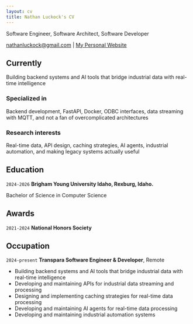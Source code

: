 ```yaml
---
layout: cv
title: Nathan Luckock's CV
---
```

Software Engineer, Software Architect, Software Developer
<div id="webaddress">
<a href="nathanluckock@gmail.com">nathanluckock@gmail.com</a>
| <a href="nathanluckock.vercel.app">My Personal Website</a>
</div>


## Currently

Building backend systems and AI tools that bridge industrial data with real-time intelligence


### Specialized in

Backend development, FastAPI, Docker, ODBC interfaces, data streaming with MQTT, and not a fan of overcomplicated architectures


### Research interests

Real-time data, API design, caching strategies, AI agents, industrial automation, and making legacy systems actually useful


## Education

`2024-2026`
__Brigham Young University Idaho, Rexburg, Idaho.__

Bachelor of Science in Computer Science


## Awards

`2021-2024`
__National Honors Society__


## Occupation

`2024-present`
__Transpara Software Engineer & Developer__, Remote 

- Building backend systems and AI tools that bridge industrial data with real-time intelligence
- Developing and maintaining APIs for industrial data streaming and processing
- Designing and implementing caching strategies for real-time data processing
- Developing and maintaining AI agents for real-time data processing
- Developing and maintaining industrial automation systems



<!-- ### Footer

Last updated: July 2025 -->